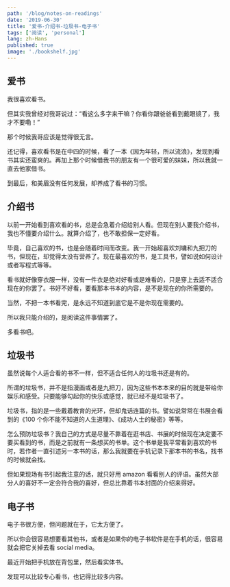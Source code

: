 ```yaml
---
path: '/blog/notes-on-readings'
date: '2019-06-30'
title: '爱书-介绍书-垃圾书-电子书'
tags: ['阅读', 'personal']
lang: zh-Hans
published: true
image: './bookshelf.jpg'
---
```


## 爱书

我很喜欢看书。

但其实我曾经对我哥说过：“看这么多字来干嘛？你看你跟爸爸看到戴眼镜了，我才不要嘞！”

那个时候我哥应该是觉得很无言。

还记得，喜欢看书是在中四的时候，看了一本《因为年轻，所以流浪》，发现到看书其实还蛮爽的。再加上那个时候借我书的朋友有一个很可爱的妹妹，所以我就一直去他家借书。

到最后，和美眉没有任何发展，却养成了看书的习惯。

## 介绍书

以前一开始看到喜欢看的书，总是会急着介绍给别人看。但现在别人要我介绍书，我也不懂要介绍什么。就算介绍了，也不敢担保一定好看。

毕竟，自己喜欢的书，也是会随着时间而改变。我一开始超喜欢刘墉和九把刀的书，但现在，却觉得太没有营养了。现在最喜欢的书，是工具书，譬如说如何设计或者写程式等等。

看书就好像穿衣服一样，没有一件衣是绝对好看或是难看的，只是穿上去适不适合现在的你罢了。书好不好看，要看那本书本的内容，是不是现在的你所需要的。

当然，不把一本书看完，是永远不知道到底它是不是你现在需要的。

所以我只能介绍的，是阅读这件事情罢了。

多看书吧。

## 垃圾书

虽然说每个人适合看的书不一样，但不适合任何人的垃圾书还是有的。

所谓的垃圾书，并不是指漫画或者是九把刀，因为这些书本本来的目的就是带给你娱乐和感受。只要能够勾起你的快乐或感觉，就已经不是垃圾书了。

垃圾书，指的是一些戴着教育的光环，但却鬼话连篇的书。譬如说常常在书展会看到的《100 个你不能不知道的人生道理》、《成功人士的秘密》等等。

怎么预防垃圾书？我自己的方式是尽量不靠着在逛书店、书展的时候现在决定要不要买看到的书，而是之前就有一条想买的书单。这个书单是我平常看到喜欢的书时，若作者一直引述另一本书的话，那么我就要在手机记录下那本书的书名，找书的时候就会找。

但如果现场有书引起我注意的话，就只好用 amazon 看看别人的评语。虽然大部分人的喜好不一定会符合我的喜好，但总比靠着书本封面的介绍来得好。

## 电子书

电子书很方便，但问题就在于，它太方便了。

所以你会很容易想要看其他书，或者是如果你的电子书软件是在手机的话，很容易就会把它关掉去看 social media。

最近开始把手机放在背包里，然后看实体书。

发现可以比较专心看书，也记得比较多内容。

